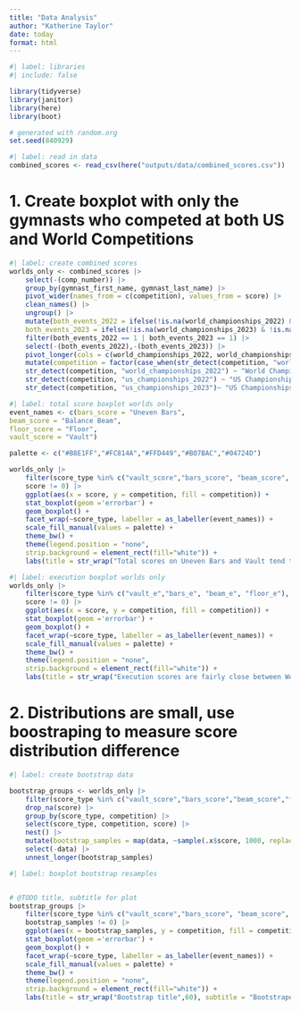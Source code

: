 ```yaml
---
title: "Data Analysis"
author: "Katherine Taylor"
date: today
format: html
---
```



```r
#| label: libraries
#| include: false

library(tidyverse)
library(janitor)
library(here)
library(boot)

# generated with random.org
set.seed(840929)
```


```r
#| label: read in data
combined_scores <- read_csv(here("outputs/data/combined_scores.csv"))
```


# 1. Create boxplot with only the gymnasts who competed at both US and World Competitions

```r
#| label: create combined scores
worlds_only <- combined_scores |>
    select(-(comp_number)) |> 
    group_by(gymnast_first_name, gymnast_last_name) |> 
    pivot_wider(names_from = c(competition), values_from = score) |> 
    clean_names() |> 
    ungroup() |> 
    mutate(both_events_2022 = ifelse(!is.na(world_championships_2022) & !is.na(us_championships_2022),1,0),
    both_events_2023 = ifelse(!is.na(world_championships_2023) & !is.na(us_championships_2023),1,0)) |> 
    filter(both_events_2022 == 1 | both_events_2023 == 1) |> 
    select(-(both_events_2022),-(both_events_2023)) |> 
    pivot_longer(cols = c(world_championships_2022, world_championships_2023, us_championships_2022, us_championships_2023), names_to = "competition", values_to = "score") |> 
    mutate(competition = factor(case_when(str_detect(competition, "world_championships_2023") ~ "World Championships 2023",
    str_detect(competition, "world_championships_2022") ~ "World Championships 2022",
    str_detect(competition, "us_championships_2022") ~ "US Championships 2022",
    str_detect(competition, "us_championships_2023")~ "US Championships 2023"), levels = c("World Championships 2023","US Championships 2023","World Championships 2022","US Championships 2022")))
```


```r
#| label: total score boxplot worlds only 
event_names <- c(bars_score = "Uneven Bars",
beam_score = "Balance Beam",
floor_score = "Floor",
vault_score = "Vault")

palette <- c("#B8E1FF","#FC814A","#FFD449","#B07BAC","#04724D")

worlds_only |> 
    filter(score_type %in% c("vault_score","bars_score", "beam_score", "floor_score"),
    score != 0) |> 
    ggplot(aes(x = score, y = competition, fill = competition)) +
    stat_boxplot(geom ='errorbar') +
    geom_boxplot() +
    facet_wrap(~score_type, labeller = as_labeller(event_names)) +
    scale_fill_manual(values = palette) +
    theme_bw() +
    theme(legend.position = "none",
    strip.background = element_rect(fill="white")) +
    labs(title = str_wrap("Total scores on Uneven Bars and Vault tend to be lower at World Championships",60), subtitle = "Gymnastics total score by event by competition, worlds competitors only", caption = "Data from https://usagym.org/results/2023/ and https://usagym.org/results/2022/", x = "Total Score", y = "Competition")
```

```r
#| label: execution boxplot worlds only 
worlds_only |> 
    filter(score_type %in% c("vault_e","bars_e", "beam_e", "floor_e"),
    score != 0) |> 
    ggplot(aes(x = score, y = competition, fill = competition)) +
    stat_boxplot(geom ='errorbar') +
    geom_boxplot() +
    facet_wrap(~score_type, labeller = as_labeller(event_names)) +
    scale_fill_manual(values = palette) +
    theme_bw() +
    theme(legend.position = "none",
    strip.background = element_rect(fill="white")) +
    labs(title = str_wrap("Execution scores are fairly close between World and US Championships ",60), subtitle = "Gymnastics execution score by event by competition, worlds competitors only", caption = "Data from https://usagym.org/results/2023/ and https://usagym.org/results/2022/", x = "Execution Score", y = "Competition")
```

# 2. Distributions are small, use boostraping to measure score distribution difference


```r
#| label: create bootstrap data

bootstrap_groups <- worlds_only |> 
    filter(score_type %in% c("vault_score","bars_score","beam_score","floor_score")) |> 
    drop_na(score) |> 
    group_by(score_type, competition) |>
    select(score_type, competition, score) |> 
    nest() |> 
    mutate(bootstrap_samples = map(data, ~sample(.x$score, 1000, replace = TRUE))) |> 
    select(-data) |> 
    unnest_longer(bootstrap_samples)
```


```r
#| label: boxplot bootstrap resamples 


# @TODO title, subtitle for plot
bootstrap_groups |> 
    filter(score_type %in% c("vault_score","bars_score", "beam_score", "floor_score"),
    bootstrap_samples != 0) |> 
    ggplot(aes(x = bootstrap_samples, y = competition, fill = competition)) +
    stat_boxplot(geom ='errorbar') +
    geom_boxplot() +
    facet_wrap(~score_type, labeller = as_labeller(event_names)) +
    scale_fill_manual(values = palette) +
    theme_bw() +
    theme(legend.position = "none",
    strip.background = element_rect(fill="white")) +
    labs(title = str_wrap("Bootstrap title",60), subtitle = "Bootstraped samples", caption = "Data from https://usagym.org/results/2023/ and https://usagym.org/results/2022/", x = "Total Score", y = "Competition")
```